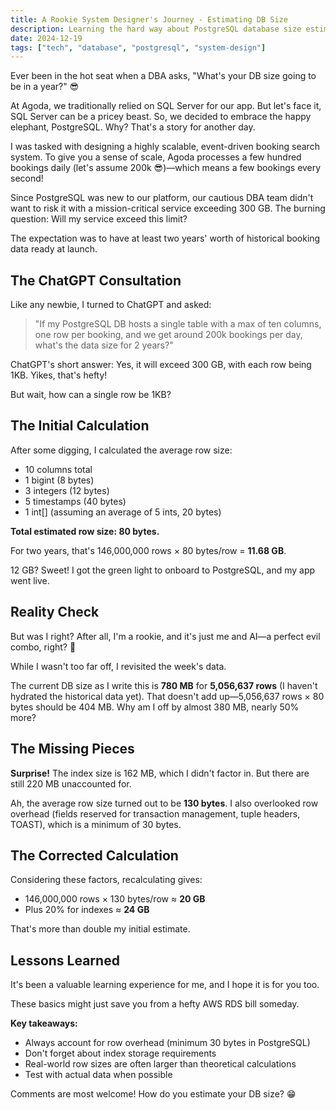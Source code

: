 ```yaml
---
title: A Rookie System Designer's Journey - Estimating DB Size
description: Learning the hard way about PostgreSQL database size estimation at scale
date: 2024-12-19
tags: ["tech", "database", "postgresql", "system-design"]
---
```


Ever been in the hot seat when a DBA asks, "What's your DB size going to be in a year?" 😎 

At Agoda, we traditionally relied on SQL Server for our app. But let's face it, SQL Server can be a pricey beast. So, we decided to embrace the happy elephant, PostgreSQL. Why? That's a story for another day.

I was tasked with designing a highly scalable, event-driven booking search system. To give you a sense of scale, Agoda processes a few hundred bookings daily (let's assume 200k 😎)—which means a few bookings every second!

Since PostgreSQL was new to our platform, our cautious DBA team didn't want to risk it with a mission-critical service exceeding 300 GB. The burning question: Will my service exceed this limit?

The expectation was to have at least two years' worth of historical booking data ready at launch.

## The ChatGPT Consultation

Like any newbie, I turned to ChatGPT and asked:

> "If my PostgreSQL DB hosts a single table with a max of ten columns, one row per booking, and we get around 200k bookings per day, what's the data size for 2 years?"

ChatGPT's short answer: Yes, it will exceed 300 GB, with each row being 1KB. Yikes, that's hefty!

But wait, how can a single row be 1KB?

## The Initial Calculation

After some digging, I calculated the average row size: 
- 10 columns total
- 1 bigint (8 bytes)
- 3 integers (12 bytes) 
- 5 timestamps (40 bytes)
- 1 int[] (assuming an average of 5 ints, 20 bytes)

**Total estimated row size: 80 bytes.**

For two years, that's 146,000,000 rows × 80 bytes/row = **11.68 GB**.

12 GB? Sweet! I got the green light to onboard to PostgreSQL, and my app went live.

## Reality Check

But was I right? After all, I'm a rookie, and it's just me and AI—a perfect evil combo, right? 🤣 

While I wasn't too far off, I revisited the week's data.

The current DB size as I write this is **780 MB** for **5,056,637 rows** (I haven't hydrated the historical data yet). That doesn't add up—5,056,637 rows × 80 bytes should be 404 MB. Why am I off by almost 380 MB, nearly 50% more?

## The Missing Pieces

**Surprise!** The index size is 162 MB, which I didn't factor in. But there are still 220 MB unaccounted for. 

Ah, the average row size turned out to be **130 bytes**. I also overlooked row overhead (fields reserved for transaction management, tuple headers, TOAST), which is a minimum of 30 bytes.

## The Corrected Calculation

Considering these factors, recalculating gives:
- 146,000,000 rows × 130 bytes/row ≈ **20 GB**
- Plus 20% for indexes ≈ **24 GB**

That's more than double my initial estimate.

## Lessons Learned

It's been a valuable learning experience for me, and I hope it is for you too.

These basics might just save you from a hefty AWS RDS bill someday.

**Key takeaways:**
- Always account for row overhead (minimum 30 bytes in PostgreSQL)
- Don't forget about index storage requirements
- Real-world row sizes are often larger than theoretical calculations
- Test with actual data when possible

Comments are most welcome! How do you estimate your DB size? 😁 